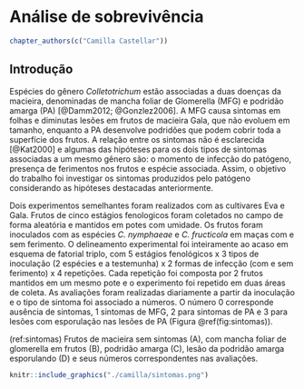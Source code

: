 # Análise de sobrevivência

```r
chapter_authors(c("Camilla Castellar"))
```

## Introdução

Espécies do gênero *Colletotrichum* estão associadas a duas doenças da macieira, denominadas de mancha foliar de Glomerella (MFG) e podridão amarga (PA) [@Damm2012; @Gonzlez2006]. A MFG causa sintomas em folhas e diminutas lesões em frutos de macieira Gala, que não evoluem em tamanho, enquanto a PA desenvolve podridões que podem cobrir toda a superfície dos frutos. A relação entre os sintomas não é esclarecida [@Kat2000] e algumas das hipóteses para os dois tipos de sintomas associadas a um mesmo gênero são: o momento de infecção do patógeno, presença de ferimentos nos frutos e espécie associada.  Assim, o objetivo do trabalho foi investigar os sintomas produzidos pelo patógeno considerando as hipóteses destacadas anteriormente.

Dois experimentos semelhantes foram realizados com as cultivares Eva e Gala. Frutos de cinco estágios fenologicos foram coletados no campo de forma aleatória e mantidos em potes com umidade. Os frutos foram inoculados com as espécies *C. nymphaeae* e *C. fructicola* em maças com e sem ferimento. O delineamento experimental foi inteiramente ao acaso em esquema de fatorial triplo, com 5 estágios fenológicos x 3 tipos de inoculação (2 espécies e a testemunha) x 2 formas de infecção (com e sem ferimento) x 4 repetições. Cada repetição foi composta por 2 frutos mantidos em um mesmo pote e o experimento foi repetido em duas áreas de coleta. As avaliações foram realizadas diariamente a partir da inoculação e o tipo de sintoma foi associado a números. O número 0 corresponde ausência de sintomas, 1 sintomas de MFG, 2 para sintomas de PA e 3 para lesões com esporulação nas lesões de PA (Figura \@ref(fig:sintomas)).

(ref:sintomas) Frutos de macieira sem sintomas (A), com mancha foliar de glomerella em frutos (B), podridão amarga (C), lesão da podridão amarga esporulando (D) e seus números correspondentes nas avaliações.

```r
knitr::include_graphics("./camilla/sintomas.png")
```
